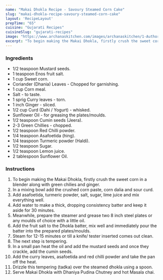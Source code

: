 ---
name: "Makai Dhokla Recipe - Savoury Steamed Corn Cake"
slug: "makai-dhokla-recipe-savoury-steamed-corn-cake"
layout: 'RecipeLayout'
prepTime: "65"
cuisine: "Gujarati Recipes﻿"
cuisineSlug: "gujarati-recipes"
image: "https://www.archanaskitchen.com/images/archanaskitchen/1-Author/Madhuli_Ajay/Makai_Dhokla_Savoury_steamed_Corn_cakes.jpg"
excerpt: "To begin making the Makai Dhokla, firstly crush the sweet corn in a blender along with green chilies and ginger"
---

### Ingredients

- 1/2 teaspoon Mustard seeds.
- 1 teaspoon Enos fruit salt.
- 1 cup Sweet corn.
- Coriander (Dhania) Leaves - Chopped for garnishing.
- 1 cup Corn meal.
- Salt - to taste.
- 1 sprig Curry leaves - torn.
- 1 inch Ginger - sliced.
- 1/2 cup Curd (Dahi / Yogurt) - whisked.
- Sunflower Oil - for greasing the plates/moulds.
- 1/2 teaspoon Cumin seeds (Jeera).
- 2-3 Green Chillies - chopped.
- 1/2 teaspoon Red Chilli powder.
- 1/4 teaspoon Asafoetida (hing).
- 1/4 teaspoon Turmeric powder (Haldi).
- 1/2 teaspoon Sugar.
- 1/2 teaspoon Lemon juice.
- 2 tablespoon Sunflower Oil.

### Instructions

1. To begin making the Makai Dhokla, firstly crush the sweet corn in a blender along with green chilies and ginger.
1. In a mixing bowl add the crushed corn paste, corn dalia and sour curd.
1. Add asafoetida, turmeric powder, salt, sugar, lime juice and mix everything well.
1. Add water to make a thick, dropping consistency batter and keep it aside for 30 minutes.
1. Meanwhile, prepare the steamer and grease two 8 inch steel plates or any moulds of choice with a little oil.
1. Add the fruit salt to the Dhokla batter, mix well and immediately pour the batter into the prepared plates/moulds.
1. Steam for 12-15 minutes or till a knife/ tester inserted comes out clean.
1. The next step is tempering.
1. In a small pan heat the oil and add the mustard seeds and once they crackle, add the cumin seeds.
1. Add the curry leaves, asafoetida and red chilli powder and take the pan off the heat.
1. Drizzle this tempering (tadka) over the steamed dhokla using a spoon.
1. Serve Makai Dhokla with Dhaniya Pudina Chutney and hot Masala chai.
